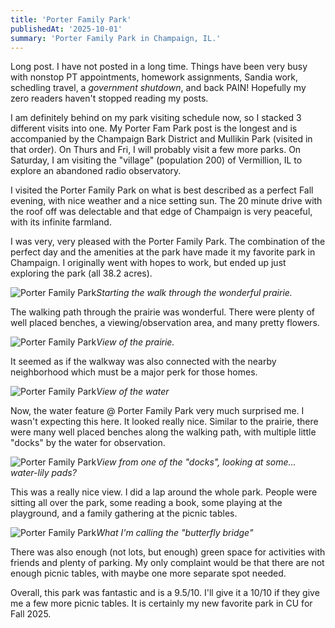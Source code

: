 ```yaml
---
title: 'Porter Family Park'
publishedAt: '2025-10-01'
summary: 'Porter Family Park in Champaign, IL.'
---
```


Long post. I have not posted in a long time. Things have been very busy with nonstop PT appointments, homework assignments, Sandia work, schedling travel, a *government shutdown*, and back PAIN! Hopefully my zero readers haven't stopped reading my posts.

I am definitely behind on my park visiting schedule now, so I stacked 3 different visits into one. My Porter Fam Park post is the longest and is accompanied by the Champaign Bark District and Mullikin Park (visited in that order). On Thurs and Fri, I will probably visit a few more parks. On Saturday, I am visiting the "village" (population 200) of Vermillion, IL to explore an abandoned radio observatory.

I visited the Porter Family Park on what is best described as a perfect Fall evening, with nice weather and a nice setting sun. The 20 minute drive with the roof off was delectable and that edge of Champaign is very peaceful, with its infinite farmland.

I was very, very pleased with the Porter Family Park. The combination of the perfect day and the amenities at the park have made it my favorite park in Champaign. I originally went with hopes to work, but ended up just exploring the park (all 38.2 acres).

![Porter Family Park](/porter_family_park/porter-family-park-1.jpeg)*Starting the walk through the wonderful prairie.*

The walking path through the prairie was wonderful. There were plenty of well placed benches, a viewing/observation area, and many pretty flowers.

![Porter Family Park](/porter_family_park/porter-family-park-2.jpeg)*View of the prairie.*

It seemed as if the walkway was also connected with the nearby neighborhood which must be a major perk for those homes.

![Porter Family Park](/porter_family_park/porter-family-park-3.jpeg)*View of the water*

Now, the water feature @ Porter Family Park very much surprised me. I wasn't expecting this here. It looked really nice. Similar to the prairie, there were many well placed benches along the walking path, with multiple little "docks" by the water for observation.

![Porter Family Park](/porter_family_park/porter-family-park-4.jpeg)*View from one of the "docks", looking at some... water-lily pads?*

This was a really nice view. I did a lap around the whole park. People were sitting all over the park, some reading a book, some playing at the playground, and a family gathering at the picnic tables.

![Porter Family Park](/porter_family_park/porter-family-park-5.jpeg)*What I'm calling the "butterfly bridge"*

There was also enough (not lots, but enough) green space for activities with friends and plenty of parking. My only complaint would be that there are not enough picnic tables, with maybe one more separate spot needed.

Overall, this park was fantastic and is a 9.5/10. I'll give it a 10/10 if they give me a few more picnic tables. It is certainly my new favorite park in CU for Fall 2025.
